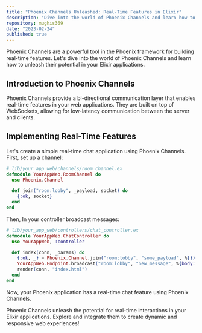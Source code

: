 ```yaml
---
title: "Phoenix Channels Unleashed: Real-Time Features in Elixir"
description: "Dive into the world of Phoenix Channels and learn how to implement real-time features in your Elixir applications."
repository: mughis369
date: "2023-02-24"
published: true
---
```


Phoenix Channels are a powerful tool in the Phoenix framework for building real-time features. Let's dive into the world of Phoenix Channels and learn how to unleash their potential in your Elixir applications.

## Introduction to Phoenix Channels

Phoenix Channels provide a bi-directional communication layer that enables real-time features in your web applications. They are built on top of WebSockets, allowing for low-latency communication between the server and clients.

## Implementing Real-Time Features

Let's create a simple real-time chat application using Phoenix Channels. First, set up a channel:

```elixir
# lib/your_app_web/channels/room_channel.ex
defmodule YourAppWeb.RoomChannel do
  use Phoenix.Channel

  def join("room:lobby", _payload, socket) do
    {:ok, socket}
  end
end
```

Then, In your controller broadcast messages:

```elixir
# lib/your_app_web/controllers/chat_controller.ex
defmodule YourAppWeb.ChatController do
  use YourAppWeb, :controller

  def index(conn, _params) do
    {:ok, _} = Phoenix.Channel.join("room:lobby", "some_payload", %{})
    YourAppWeb.Endpoint.broadcast("room:lobby", "new_message", %{body: "Hello, world!"})
    render(conn, "index.html")
  end
end
```

Now, your Phoenix application has a real-time chat feature using Phoenix Channels.

Phoenix Channels unleash the potential for real-time interactions in your Elixir applications. Explore and integrate them to create dynamic and responsive web experiences!